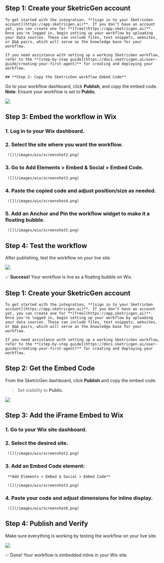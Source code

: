 <Tabs>
  <Tab title="Floating Chat Bubble">

  ## **Step 1: Create your SketricGen account**

    To get started with the integration, **[sign in to your SketricGen account](https://app.sketricgen.ai)**. If you don’t have an account yet, you can create one for **[free](https://app.sketricgen.ai)**. Once you're logged in, begin setting up your workflow by uploading your data sources. These can include files, text snippets, websites, or Q&A pairs, which will serve as the knowledge base for your workflow.

    If you need assistance with setting up a working SketricGen workflow, refer to the **[step-by-step guide](https://docs.sketricgen.ai/user-guide/creating-your-first-agent)** for creating and deploying your workflow.
    
    ## **Step 2: Copy the SketricGen workflow Embed Code**

  Go to your workflow dashboard, click **Publish**, and copy the embed code.  
  **Note**: Ensure your workflow is set to **Public**.

  ![](/images/wix/screenshot1.png)

  ## **Step 3: Embed the workflow in Wix**

  ### 1. Log in to your Wix dashboard.  
  ### 2. Select the site where you want the workflow.

     ![](/images/wix/screenshot2.png)

  ### 3. Go to **Add Elements > Embed & Social > Embed Code**.

     ![](/images/wix/screenshot3.png)

  ### 4. Paste the copied code and adjust position/size as needed.

     ![](/images/wix/screenshot4.png)

  ### 5. Add an **Anchor** and **Pin** the workflow widget to make it a floating bubble.

     ![](/images/wix/screenshot5.png)

  ## **Step 4: Test the workflow**

  After publishing, test the workflow on your live site.

  ![](/images/wix/screenshot6.png)

  ✅ **Success!** Your workflow is live as a floating bubble on Wix.

  </Tab>

  <Tab title="Inline iFrame Embed">

  ## **Step 1: Create your SketricGen account**

    To get started with the integration, **[sign in to your SketricGen account](https://app.sketricgen.ai)**. If you don’t have an account yet, you can create one for **[free](https://app.sketricgen.ai)**. Once you're logged in, begin setting up your workflow by uploading your data sources. These can include files, text snippets, websites, or Q&A pairs, which will serve as the knowledge base for your workflow.

    If you need assistance with setting up a working SketricGen workflow, refer to the **[step-by-step guide](https://docs.sketricgen.ai/user-guide/creating-your-first-agent)** for creating and deploying your workflow.

  ## **Step 2: Get the Embed Code**

  From the SketricGen dashboard, click **Publish** and copy the embed code.  
  > Set visibility to **Public**.

  ![](/images/wix/screenshot7.png)

  ## **Step 3: Add the iFrame Embed to Wix**

  ### 1. Go to your Wix site dashboard.  
  ### 2. Select the desired site.

     ![](/images/wix/screenshot2.png)

  ### 3. Add an **Embed Code** element:  
     **Add Elements > Embed & Social > Embed Code**

     ![](/images/wix/screenshot3.png)

  ### 4. Paste your code and adjust dimensions for inline display.

     ![](/images/wix/screenshot8.png)

  ## **Step 4: Publish and Verify**

  Make sure everything is working by testing the workflow on your live site.

  ![](/images/wix/screenshot9.png)

  ✅ Done! Your workflow is embedded inline in your Wix site.

  </Tab>
</Tabs>
